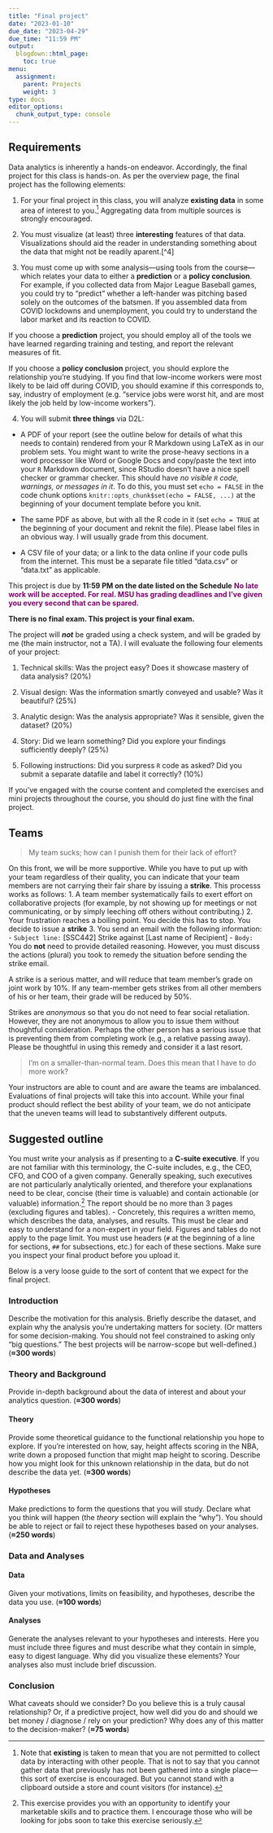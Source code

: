```yaml
---
title: "Final project"
date: "2023-01-10"
due_date: "2023-04-29"
due_time: "11:59 PM"
output:
  blogdown::html_page:
    toc: true
menu:
  assignment:
    parent: Projects
    weight: 3
type: docs
editor_options:
  chunk_output_type: console
---
```


<!-- Revised assignment 5-5-2022 -->

## Requirements

Data analytics is inherently a hands-on endeavor. Accordingly, the final project for this class is hands-on. As per the overview page, the final project has the following elements:

1. For your final project in this class, you will analyze **existing data** in some area of interest to you.[^3] Aggregating data from multiple sources is strongly encouraged.

[^3]: Note that **existing** is taken to mean that you are not permitted to collect data by interacting with other people. That is not to say that you cannot gather data that previously has not been gathered into a single place---this sort of exercise is encouraged. But you cannot stand with a clipboard outside a store and count visitors (for instance).

2. You must visualize (at least) three **interesting** features of that data. Visualizations should aid the reader in understanding something about the data that might not be readily aparent.[^4]

3. You must come up with some analysis---using tools from the course---which relates your data to either a **prediction** or a **policy conclusion**. For example, if you collected data from Major League Baseball games, you could try to "predict" whether a left-hander was pitching based solely on the outcomes of the batsmen. If you assembled data from COVID lockdowns and unemployment, you could try to understand the labor market and its reaction to COVID. 

If you choose a **prediction** project, you should employ all of the tools we have learned regarding training and testing, and report the relevant measures of fit.

If you choose a **policy conclusion** project, you should explore the relationship you're studying. If you find that low-income workers were most likely to be laid off during COVID, you should examine if this corresponds to, say, industry of employment (e.g. "service jobs were worst hit, and are most likely the job held by low-income workers"). 

4. You will submit **three things** via D2L:

- A PDF of your report (see the outline below for details of what this needs to contain) rendered from your R Markdown using LaTeX as in our problem sets. You might want to write the prose-heavy sections in a word processor like Word or Google Docs and copy/paste the text into your `R` Markdown document, since RStudio doesn't have a nice spell checker or grammar checker. This should have *no visible `R` code, warnings, or messages in it*.  To do this, you must set `echo = FALSE` in the code chunk options `knitr::opts_chunk$set(echo = FALSE, ...)` at the beginning of your document template before you knit.

- The same PDF as above, but with all the R code in it (set `echo = TRUE` at the beginning of your document and reknit the file). Please label files in an obvious way. I will usually grade from this document.

- A CSV file of your data; or a link to the data online if your code pulls from the internet. This must be a separate file titled "data.csv" or "data.txt" as applicable.

This project is due by **11:59 PM on the date listed on the Schedule** <span style="color: #81056F; font-weight: bold"> No late work will be accepted. For real. MSU has grading deadlines and I've given you every second that can be spared.</span>


**There is no final exam. This project is your final exam.**

The project will ***not*** be graded using a check system, and will be graded by me (the main instructor, not a TA). I will evaluate the following four elements of your project:

1. Technical skills: Was the project easy? Does it showcase mastery of data analysis? (20%)

2. Visual design: Was the information smartly conveyed and usable? Was it beautiful? (25%)

3. Analytic design: Was the analysis appropriate? Was it sensible, given the dataset? (20%)

4. Story: Did we learn something? Did you explore your findings sufficiently deeply? (25%)

5. Following instructions: Did you surpress `R` code as asked? Did you submit a separate datafile and label it correctly?  (10%)

If you've engaged with the course content and completed the exercises and mini projects throughout the course, you should do just fine with the final project.


## Teams


> My team sucks; how can I punish them for their lack of effort?

On this front, we will be more supportive. While you have to put up with your team regardless of their quality, you can indicate that your team members are not carrying their fair share by issuing a **strike**. This processs works as follows:
1. A team member systematically fails to exert effort on collaborative projects (for example, by not showing up for meetings or not communicating, or by simply leeching off others without contributing.)
2. Your frustration reaches a boiling point. You decide this has to stop. You decide to issue a **strike**
3. You send an email with the following information:
    - `Subject line:` [SSC442] Strike against [Last name of Recipient]
    - `Body:` You do **not** need to provide detailed reasoning. However, you must discuss the actions (plural) you took to remedy the situation before sending the strike email.

A strike is a serious matter, and will reduce that team member's grade on joint work by 10%. If any team-member gets strikes from all other members of his or her team, their grade will be reduced by 50%.

Strikes are *anonymous* so that you do not need to fear social retaliation. However, they are not anonymous to allow you to issue them without thoughtful consideration. Perhaps the other person has a serious issue that is preventing them from completing work (e.g., a relative passing away). Please be thoughtful in using this remedy and consider it a last resort.

> I'm on a smaller-than-normal team. Does this mean that I have to do more work?

Your instructors are able to count and are aware the teams are imbalanced. Evaluations of final projects will take this into account. While your final product should reflect the best ability of your team, we do not anticipate that the uneven teams will lead to substantively different outputs.


## Suggested outline

You must write your analysis as if presenting to a **C-suite executive**. If you are not familiar with this terminology, the C-suite includes, e.g., the CEO, CFO, and COO of a given company. Generally speaking, such executives are not particularly analytically oriented, and therefore your explanations need to be clear, concise (their time is valuable) and contain actionable (or valuable) information.[^6] The report should be no more than 3 pages (excluding figures and tables). 
    - Concretely, this requires a written memo, which describes the data, analyses, and results. This must be clear and easy to understand for a non-expert in your field. Figures and tables do not apply to the page limit. You must use headers (`#` at the beginning of a line for sections, `##` for subsections, etc.) for each of these sections. Make sure you inspect your final product before you upload it.

Below is a very loose guide to the sort of content that we expect for the final project.

[^6]: This exercise provides you with an opportunity to identify your marketable skills and to practice them. I encourage those who will be looking for jobs soon to take this exercise seriously.

### Introduction

Describe the motivation for this analysis. Briefly describe the dataset, and explain why the analysis you're undertaking matters for society. (Or matters for some decision-making. You should not feel constrained to asking only "big questions." The best projects will be narrow-scope but well-defined.) (**≈300 words**)


### Theory and Background

Provide in-depth background about the data of interest and about your analytics question. (**≈300 words**)

#### Theory

Provide some theoretical guidance to the functional relationship you hope to explore. If you're interested on how, say, height affects scoring in the NBA, write down a proposed function that might map height to scoring. Describe how you might look for this unknown relationship in the data, but do not describe the data yet. (**≈300 words**)

#### Hypotheses

Make predictions to form the questions that you will study. Declare what you think will happen (the *theory* section will explain the "why"). You should be able to reject or fail to reject these hypotheses based on your analyses. (**≈250 words**)

### Data and Analyses

#### Data

Given your motivations, limits on feasibility, and hypotheses, describe the data you use. (**≈100 words**)

#### Analyses

Generate the analyses relevant to your hypotheses and interests. Here you must include three figures and must describe what they contain in simple, easy to digest language. Why did you visualize these elements? Your analyses also must include brief discussion.

### Conclusion

What caveats should we consider? Do you believe this is a truly causal relationship? Or, if a predictive project, how well did you do and should we bet money / diagnose / rely on your prediction? Why does any of this matter to the decision-maker? (**≈75 words**)
